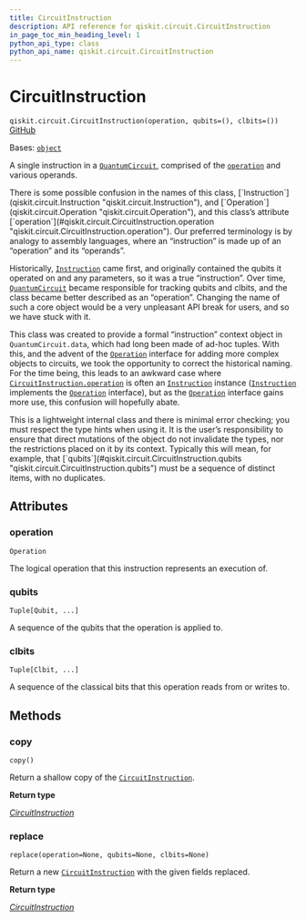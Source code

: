 ```yaml
---
title: CircuitInstruction
description: API reference for qiskit.circuit.CircuitInstruction
in_page_toc_min_heading_level: 1
python_api_type: class
python_api_name: qiskit.circuit.CircuitInstruction
---
```


# CircuitInstruction

<span id="qiskit.circuit.CircuitInstruction" />

`qiskit.circuit.CircuitInstruction(operation, qubits=(), clbits=())` [GitHub](https://github.com/qiskit/qiskit/tree/stable/0.46/qiskit/circuit/quantumcircuitdata.py "view source code")

Bases: [`object`](https://docs.python.org/3/library/functions.html#object "(in Python v3.12)")

A single instruction in a [`QuantumCircuit`](qiskit.circuit.QuantumCircuit "qiskit.circuit.QuantumCircuit"), comprised of the [`operation`](#qiskit.circuit.CircuitInstruction.operation "qiskit.circuit.CircuitInstruction.operation") and various operands.

<Admonition title="Note" type="note">
  There is some possible confusion in the names of this class, [`Instruction`](qiskit.circuit.Instruction "qiskit.circuit.Instruction"), and [`Operation`](qiskit.circuit.Operation "qiskit.circuit.Operation"), and this class’s attribute [`operation`](#qiskit.circuit.CircuitInstruction.operation "qiskit.circuit.CircuitInstruction.operation"). Our preferred terminology is by analogy to assembly languages, where an “instruction” is made up of an “operation” and its “operands”.

  Historically, [`Instruction`](qiskit.circuit.Instruction "qiskit.circuit.Instruction") came first, and originally contained the qubits it operated on and any parameters, so it was a true “instruction”. Over time, [`QuantumCircuit`](qiskit.circuit.QuantumCircuit "qiskit.circuit.QuantumCircuit") became responsible for tracking qubits and clbits, and the class became better described as an “operation”. Changing the name of such a core object would be a very unpleasant API break for users, and so we have stuck with it.

  This class was created to provide a formal “instruction” context object in `QuantumCircuit.data`, which had long been made of ad-hoc tuples. With this, and the advent of the [`Operation`](qiskit.circuit.Operation "qiskit.circuit.Operation") interface for adding more complex objects to circuits, we took the opportunity to correct the historical naming. For the time being, this leads to an awkward case where [`CircuitInstruction.operation`](#qiskit.circuit.CircuitInstruction.operation "qiskit.circuit.CircuitInstruction.operation") is often an [`Instruction`](qiskit.circuit.Instruction "qiskit.circuit.Instruction") instance ([`Instruction`](qiskit.circuit.Instruction "qiskit.circuit.Instruction") implements the [`Operation`](qiskit.circuit.Operation "qiskit.circuit.Operation") interface), but as the [`Operation`](qiskit.circuit.Operation "qiskit.circuit.Operation") interface gains more use, this confusion will hopefully abate.
</Admonition>

<Admonition title="Warning" type="caution">
  This is a lightweight internal class and there is minimal error checking; you must respect the type hints when using it. It is the user’s responsibility to ensure that direct mutations of the object do not invalidate the types, nor the restrictions placed on it by its context. Typically this will mean, for example, that [`qubits`](#qiskit.circuit.CircuitInstruction.qubits "qiskit.circuit.CircuitInstruction.qubits") must be a sequence of distinct items, with no duplicates.
</Admonition>

## Attributes

<span id="qiskit.circuit.CircuitInstruction.operation" />

### operation

`Operation`

The logical operation that this instruction represents an execution of.

<span id="qiskit.circuit.CircuitInstruction.qubits" />

### qubits

`Tuple[Qubit, ...]`

A sequence of the qubits that the operation is applied to.

<span id="qiskit.circuit.CircuitInstruction.clbits" />

### clbits

`Tuple[Clbit, ...]`

A sequence of the classical bits that this operation reads from or writes to.

## Methods

### copy

<span id="qiskit.circuit.CircuitInstruction.copy" />

`copy()`

Return a shallow copy of the [`CircuitInstruction`](#qiskit.circuit.CircuitInstruction "qiskit.circuit.CircuitInstruction").

**Return type**

[*CircuitInstruction*](#qiskit.circuit.CircuitInstruction "qiskit.circuit.quantumcircuitdata.CircuitInstruction")

### replace

<span id="qiskit.circuit.CircuitInstruction.replace" />

`replace(operation=None, qubits=None, clbits=None)`

Return a new [`CircuitInstruction`](#qiskit.circuit.CircuitInstruction "qiskit.circuit.CircuitInstruction") with the given fields replaced.

**Return type**

[*CircuitInstruction*](#qiskit.circuit.CircuitInstruction "qiskit.circuit.quantumcircuitdata.CircuitInstruction")

